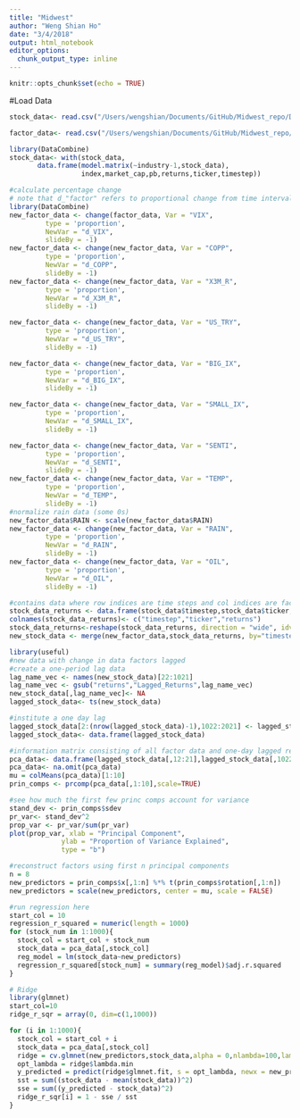 ```yaml
---
title: "Midwest"
author: "Weng Shian Ho"
date: "3/4/2018"
output: html_notebook
editor_options:
  chunk_output_type: inline
---
```


```r
knitr::opts_chunk$set(echo = TRUE)
```

#Load Data
```r
stock_data<- read.csv("/Users/wengshian/Documents/GitHub/Midwest_repo/Data/ticker_data.csv")
```

```r
factor_data<- read.csv("/Users/wengshian/Documents/GitHub/Midwest_repo/Data/factor_data.csv")
```
#################

```r
library(DataCombine)
stock_data<- with(stock_data,
       data.frame(model.matrix(~industry-1,stock_data),
                  index,market_cap,pb,returns,ticker,timestep))
```

```r
#calculate percentage change
# note that d_"factor" refers to proportional change from time interval before
library(DataCombine)
new_factor_data <- change(factor_data, Var = "VIX",
         type = 'proportion',
         NewVar = "d_VIX",
         slideBy = -1)
new_factor_data <- change(new_factor_data, Var = "COPP",
         type = 'proportion',
         NewVar = "d_COPP",
         slideBy = -1)
new_factor_data <- change(new_factor_data, Var = "X3M_R",
         type = 'proportion',
         NewVar = "d_X3M_R",
         slideBy = -1)

new_factor_data <- change(new_factor_data, Var = "US_TRY",
         type = 'proportion',
         NewVar = "d_US_TRY",
         slideBy = -1)

new_factor_data <- change(new_factor_data, Var = "BIG_IX",
         type = 'proportion',
         NewVar = "d_BIG_IX",
         slideBy = -1)

new_factor_data <- change(new_factor_data, Var = "SMALL_IX",
         type = 'proportion',
         NewVar = "d_SMALL_IX",
         slideBy = -1)

new_factor_data <- change(new_factor_data, Var = "SENTI",
         type = 'proportion',
         NewVar = "d_SENTI",
         slideBy = -1)
new_factor_data <- change(new_factor_data, Var = "TEMP",
         type = 'proportion',
         NewVar = "d_TEMP",
         slideBy = -1)
#normalize rain data (some 0s)
new_factor_data$RAIN <- scale(new_factor_data$RAIN)
new_factor_data <- change(new_factor_data, Var = "RAIN",
         type = 'proportion',
         NewVar = "d_RAIN",
         slideBy = -1)
new_factor_data <- change(new_factor_data, Var = "OIL",
         type = 'proportion',
         NewVar = "d_OIL",
         slideBy = -1)
```

```r
#contains data where row indices are time steps and col indices are factors and returns
stock_data_returns <- data.frame(stock_data$timestep,stock_data$ticker, stock_data$returns)
colnames(stock_data_returns)<- c("timestep","ticker","returns")
stock_data_returns<-reshape(stock_data_returns, direction = "wide", idvar = "timestep", timevar = "ticker")
new_stock_data <- merge(new_factor_data,stock_data_returns, by="timestep",all=TRUE)
```

```r
library(useful)
#new data with change in data factors lagged
#create a one-period lag data
lag_name_vec <- names(new_stock_data)[22:1021] 
lag_name_vec <- gsub("returns","Lagged_Returns",lag_name_vec)
new_stock_data[,lag_name_vec]<- NA
lagged_stock_data<- ts(new_stock_data)

#institute a one day lag
lagged_stock_data[2:(nrow(lagged_stock_data)-1),1022:2021] <- lagged_stock_data[3:nrow(lagged_stock_data),22:1021]
lagged_stock_data<- data.frame(lagged_stock_data)
```

```r
#information matrix consisting of all factor data and one-day lagged returns
pca_data<- data.frame(lagged_stock_data[,12:21],lagged_stock_data[,1022:2021])
pca_data<- na.omit(pca_data)
mu = colMeans(pca_data)[1:10]
prin_comps <- prcomp(pca_data[,1:10],scale=TRUE)

#see how much the first few princ comps account for variance
stand_dev <- prin_comps$sdev
pr_var<- stand_dev^2
prop_var <- pr_var/sum(pr_var)
plot(prop_var, xlab = "Principal Component",
             ylab = "Proportion of Variance Explained",
             type = "b")

#reconstruct factors using first n principal components
n = 8
new_predictors = prin_comps$x[,1:n] %*% t(prin_comps$rotation[,1:n])
new_predictors = scale(new_predictors, center = mu, scale = FALSE)

```

```r
#run regression here
start_col = 10
regression_r_squared = numeric(length = 1000)
for (stock_num in 1:1000){
  stock_col = start_col + stock_num
  stock_data = pca_data[,stock_col]
  reg_model = lm(stock_data~new_predictors)
  regression_r_squared[stock_num] = summary(reg_model)$adj.r.squared
}
```

```r
# Ridge
library(glmnet)
start_col=10
ridge_r_sqr = array(0, dim=c(1,1000))

for (i in 1:1000){
  stock_col = start_col + i
  stock_data = pca_data[,stock_col]
  ridge = cv.glmnet(new_predictors,stock_data,alpha = 0,nlambda=100,lambda.min.ratio=0.0001)
  opt_lambda = ridge$lambda.min
  y_predicted = predict(ridge$glmnet.fit, s = opt_lambda, newx = new_predictors)
  sst = sum((stock_data - mean(stock_data))^2)
  sse = sum((y_predicted - stock_data)^2)
  ridge_r_sqr[i] = 1 - sse / sst
}

```
